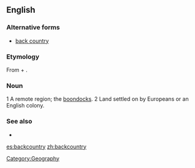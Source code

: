 ==English==

===Alternative forms===
*[[back country]]

===Etymology===
From {{en-term|back}} + {{en-term|country}}.

===Noun===
{{en-noun|backcountries|-}}

1 A remote region; the [[boondocks]].
2 Land settled on by Europeans or an English colony.
===See also===
*{{pedialite}}

[[Category:Geography]]

[[es:backcountry]]
[[zh:backcountry]]
